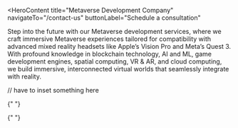 <HeroContent
  title="Metaverse Development Company"
  navigateTo="/contact-us"
  buttonLabel="Schedule a consultation"
>
  Step into the future with our Metaverse development services, where we craft
  immersive Metaverse experiences tailored for compatibility with advanced mixed
  reality headsets like Apple’s Vision Pro and Meta’s Quest 3. With profound
  knowledge in blockchain technology, AI and ML, game development engines,
  spatial computing, VR & AR, and cloud computing, we build immersive,
  interconnected virtual worlds that seamlessly integrate with reality.
</HeroContent>

<ClientCompaniesComponent />
<CountUpAnimationContainer />

<MainContent mainPara="Our Metaverse Development Services" />
// have to inset something here

<MainContent mainPara="How Do We Support Your Metaverse Project?" />

<section className="grid grid-cols-3 gap-7 w-full py-8">
  <section className="w-full col-span-1 cursor-pointer">
    <ServiceCard
      service={{
        id: "DecentralizedNetwork",
        image: "/servicesPage/decentralized_network.png",
        title: "Decentralized Hosting",
        description:
          "We host your Metaverse project on a high-bandwidth, decentralized network of computers, facilitating decentralized data transmission for persistent real-time connections.",
        urlPath: "decentralized_hosting",
      }}
    />
  </section>

{" "}

<section className="w-full col-span-1 cursor-pointer">
  <ServiceCard
    service={{
      id: "InteroperableStandards",
      image: "/servicesPage/interoperable_standards.png",
      title: "Standardized Interoperability",
      description:
        "To support your Metaverse project’s 3D applications and elements, we use open and interoperable standards for media such as text, images, audio, video, 3D scenes, 3D items, 3D sequences, and vectors.",
      urlPath: "standardized_interoperability",
    }}
  />
</section>

  <section className="w-full col-span-1 cursor-pointer">
    <ServiceCard
      service={{
        id: "FullStackProgramming",
        image: "/servicesPage/full_stack_programming.png",
        title: "Full-Stack Development",
        description:
          "For front-end and back-end development, we use open programming language standards such as HTML, JavaScript, WebXR, WebAssembly, WebGPU, and Shader Language.",
        urlPath: "full_stack_development",
      }}
    />
  </section>
</section>

<section className="grid grid-cols-3 gap-7 w-full py-8">
  <section className="w-full col-span-1 cursor-pointer">
    <ServiceCard
      service={{
        id: "SmartContract",
        image: "/servicesPage/smart_contract.png",
        title: "Secure Smart Contracts",
        description:
          "To facilitate transparent and permissionless transactions within your Metaverse, we build and implement smart contracts that provide more security and efficiency.",
        urlPath: "secure_smart_contracts",
      }}
    />
  </section>

{" "}

<section className="w-full col-span-1 cursor-pointer">
  <ServiceCard
    service={{
      id: "PaymentWallets",
      image: "/servicesPage/payment_wallets.png",
      title: "Crypto Payment Solutions",
      description:
        "To provide your Metaverse users with a globally convenient payment system, we provide crypto wallets and gateways empowered with new-age technologies like swap and liquidity pools.",
      urlPath: "crypto_payment_solutions",
    }}
  />
</section>

  <section className="w-full col-span-1 cursor-pointer">
    <ServiceCard
      service={{
        id: "MaintenanceAndUpgrade",
        image: "/servicesPage/maintenance_and_upgrade.png",
        title: "Ongoing Maintenance",
        description:
          "For your Metaverse to achieve high usability and reliability, we provide maintenance and upgrade services to ensure that your network, nodes, and smart contracts never face downtime.",
        urlPath: "ongoing_maintenance",
      }}
    />
  </section>
</section>
